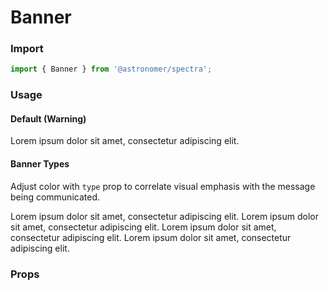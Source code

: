 
<Meta title="Components|Banner" component={Banner} />

# Banner

### Import
```js
import { Banner } from '@astronomer/spectra';
```

### Usage

#### Default (Warning)
<Preview>
  <Story name="Default">
    <Banner>Lorem ipsum dolor sit amet, consectetur adipiscing elit.</Banner>
  </Story>
</Preview>

#### Banner Types
Adjust color with `type` prop to correlate visual emphasis with the message being communicated.
<Preview>
  <Story name="Types">
    <div>
      <Banner type="success">Lorem ipsum dolor sit amet, consectetur adipiscing elit.</Banner>
      <Banner type="info">Lorem ipsum dolor sit amet, consectetur adipiscing elit.</Banner>
      <Banner>Lorem ipsum dolor sit amet, consectetur adipiscing elit.</Banner>
      <Banner type="error">Lorem ipsum dolor sit amet, consectetur adipiscing elit.</Banner>
    </div>
  </Story>
</Preview>

### Props
<Props of={Banner} />
